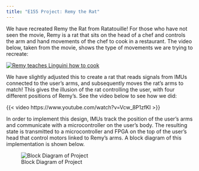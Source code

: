 ```yaml
---
title: "E155 Project: Remy the Rat"
---
```


We have recreated Remy the Rat from Ratatouille! For those who have not seen the movie, Remy is a rat that sits on the head of a chef and controls the arm and hand movements of the chef to cook in a restaurant. The video below, taken from the movie, shows the type of movements we are trying to recreate:

[![Remy teaches Linguini how to cook](https://img.youtube.com/vi/SGfB5Z9lcRo/0.jpg)](https://www.youtube.com/watch?v=SGfB5Z9lcRo)



We have slightly adjusted this to create a rat that reads signals from IMUs connected to the user's arms, and subsequently moves the rat’s arms to match! This gives the illusion of the rat controlling the user, with four different positions of Remy’s. See the video below to see how we did: 

{{< video https://www.youtube.com/watch?v=Vcw_8P1zfKI >}}



In order to implement this design, IMUs track the position of the user’s arms and communicate with a microcontroller on the user’s body. The resulting state is transmitted to a microcontroller and FPGA on the top of the user’s head that control motors linked to Remy’s arms. A block diagram of this implementation is shown below. 

![Block Diagram of Project](system.jpg)



